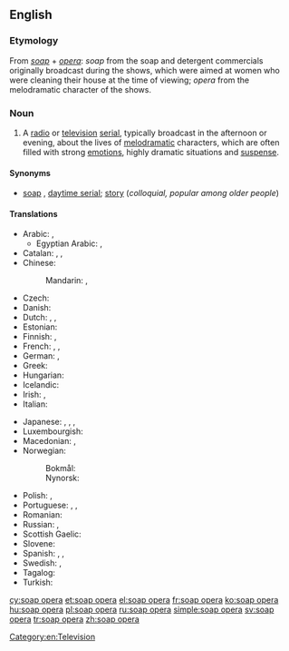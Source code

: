 ==English==

{{wp}}

===Etymology===
From ''[[soap]]'' + ''[[opera]]'': ''soap'' from the soap and detergent commercials originally broadcast during the shows, which were aimed at women who were cleaning their house at the time of viewing; ''opera'' from the melodramatic character of the shows.

===Noun===
{{en-noun|sg=[[soap]] [[opera]]}}

# A [[radio]] or [[television]] [[serial]], typically broadcast in the afternoon or evening, about the lives of [[melodramatic]] characters, which are often filled with strong [[emotion]]s, highly dramatic situations and [[suspense]].

====Synonyms====
* [[soap]] {{qualifier|colloquial}}, [[daytime serial]]; [[story]] (''colloquial, popular among older people'')

====Translations====
{{trans-top|television serial}}
* Arabic: {{t-|ar|تمثيلية|f|tr=tamṯīliyya}}, {{qualifier|literal, colloquial}} {{t-|ar|أوبرا الصابون|f|tr=ʾubira al-ṣābūn|sc=Arab}}
** Egyptian Arabic: {{tø|arz|تمثيلية|f|tr=tamseleyya}}, {{tø|arz|مسلسل|m|tr=mosalsal}}
* Catalan: {{t-|ca|culebrot|m}},  {{t-|ca|telenovel·la|f}},  {{t+|ca|fulletó|m}}
* Chinese:
*: Mandarin: {{t|cmn|肥皂劇|sc=Hani}},  {{t|cmn|肥皂剧|tr=féizào-jù|sc=Hani}}
* Czech: {{t-|cs|mýdlová opera|f}}
* Danish: {{t-|da|sæbeopera|c}}
* Dutch: {{t+|nl|soap|f}}, {{t-|nl|soapreeks}} '' '', {{t-|nl|soapserie}} '' ''
* Estonian: {{t-|et|seebiooper}}
* Finnish: {{t+|fi|saippuasarja}}, {{t-|fi|saippuaooppera}}
* French: {{t+|fr|feuilleton|m}}, {{t+|fr|soap opera|m}}, {{t+|fr|soap|m}}
* German: {{t+|de|soap|f|alt=Soap}}, {{t+|de|Seifenoper|f}}
* Greek: {{t+|el|σαπουνόπερα|f|tr=sapounópera}}
* Hungarian: {{t+|hu|szappanopera}}
* Icelandic: {{t-|is|sápuópera|f}}
* Irish: {{t-|ga|sobaldráma|m}}, {{t-|ga|sobalchlár|m}}
* Italian: {{t-|it|telenovela|f}}
{{trans-mid}}
* Japanese: {{t-|ja|昼メロ|tr=hiru-mero}}, {{t-|ja|昼ドラマ|tr=hiru-dorama}}, {{t-|ja|昼ドラ|tr=hiru-dora}},  {{t-|ja|ソープオペラ|tr=sōpuopera}}
* Luxembourgish: {{t-|lb|Seefenoper}}
* Macedonian: {{t-|mk|сапунска опера|f|tr=sápunnska ópera}},  {{t-|mk|сапуница|f|tr=sapúnica}}
* Norwegian:
*: Bokmål: {{t-|no|såpeopera|m}}
*: Nynorsk: {{t-|no|såpeopera|m}}
* Polish: {{t+|pl|telenowela|f}},  {{t+|pl|opera mydlana|f}}
* Portuguese: {{t-|pt|telenovela|f}}, {{t+|pt|novela|f}}, {{t+|pt|novela|f}}
* Romanian: {{t-|ro|telenovelă|f}}
* Russian: {{t-|ru|мыльная опера|f|tr=mýl'naja ópera}},  {{t+|ru|телесериал|m|tr=teleseriál}}
* Scottish Gaelic: {{t-|gd|siabann|m|xs=Scottish Gaelic}}
* Slovene: {{t-|sl|telenovela|f}}
* Spanish: {{t+|es|telenovela|f}}, {{t+|es|culebrón|m}}, {{t+|es|comedia|f}}
* Swedish: {{t-|sv|såpopera|c}}, {{t+|sv|såpa|c}}
* Tagalog: {{t-|tl|telenobela|xs=Tagalog}}
* Turkish: {{t+|tr|pembe dizi}}
{{trans-bottom}}

[[Category:en:Television]]

[[cy:soap opera]]
[[et:soap opera]]
[[el:soap opera]]
[[fr:soap opera]]
[[ko:soap opera]]
[[hu:soap opera]]
[[pl:soap opera]]
[[ru:soap opera]]
[[simple:soap opera]]
[[sv:soap opera]]
[[tr:soap opera]]
[[zh:soap opera]]